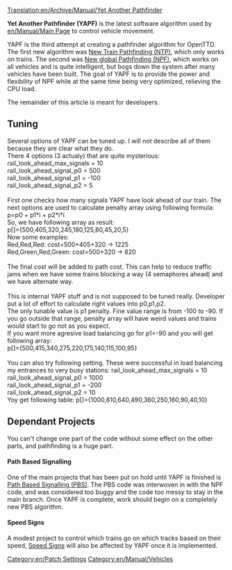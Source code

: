 [[Translation:en/Archive/Manual/Yet Another Pathfinder]]
{{en/Expand|configuration}}

'''Yet Another Pathfinder (YAPF)''' is the latest software algorithm used by [[en/Manual/Main Page]] to control vehicle movement.

YAPF is the third attempt at creating a pathfinder algorithm for OpenTTD. The first new algorithm was [[en/Archive/Manual/Settings/New train pathfinding|New Train Pathfinding (NTP)]], which only works on trains. The second was [[en/Archive/Manual/Settings/New global pathfinding|New global Pathfinding (NPF)]], which works on all vehicles and is quite intelligent, but bogs down the system after many vehicles have been built. The goal of YAPF is to provide the power and flexibility of NPF while at the same time being very optimized, relieving the CPU load.

The remainder of this article is meant for developers.

== Tuning ==
Several options of YAPF can be tuned up. I will not describe all of them because they are clear what they do.<br>
There 4 options (3 actualy) that are quite mysterious:<br>
rail_look_ahead_max_signals = 10<br>
rail_look_ahead_signal_p0 = 500<br>
rail_look_ahead_signal_p1 = -100<br>
rail_look_ahead_signal_p2 = 5<br>
<br>
First one checks how many signals YAPF have look ahead of our train. The next options are used to calculate penalty array using following formula:<br>
p=p0 + p1*i + p2*i*i<br>
So, we have following array as result:<br>
p[]={500,405,320,245,180,125,80,45,20,5}
<br>
Now some examples:<br>
Red,Red,Red: cost=500+405+320 -> 1225<br>
Red,Green,Red,Green: cost=500+320 -> 820<br>
<br>
The final cost will be added to path cost. This can help to reduce traffic jams when we have some trains blocking a way (4 semaphores ahead) and we have alternate way.<br>
<br>
This is internal YAPF stuff and is not supposed to be tuned really. Developer put a lot of effort to calculate right values into p0,p1,p2.<br>
The only tunable value is p1 penalty. Fine value range is from -100 to -90. If you go outside that range, penalty array will have weird values and trains would start to go not as you expect.<br>
If you want more agresive load balancing go for p1=-90 and you will get following array:<br>
p[]={500,415,340,275,220,175,140,115,100,95}<br>
<br>
You can also try following setting. These were successful in load balancing my entrances to
very busy stations:
rail_look_ahead_max_signals = 10<br>
rail_look_ahead_signal_p0 = 1000<br>
rail_look_ahead_signal_p1 = -200<br>
rail_look_ahead_signal_p2 = 10<br>
Yoy get following table:
p[]={1000,810,640,490,360,250,160,90,40,10}<br>

== Dependant Projects ==
You can't change one part of the code without some effect on the other parts, and pathfinding is a huge part.

==== Path Based Signalling ====
One of the main projects that has been put on hold until YAPF is finished is [[en/Archive/Manual/Yet Another PBS Patch|Path Based Signalling (PBS)]]. The PBS code was interwoven in with the NPF code, and was considered too buggy and the code too messy to stay in the main branch. Once YAPF is complete, work should begin on a completely new PBS algorithm.

==== Speed Signs ====
A modest project to control which trains go on which tracks based on their speed, [http://www.tt-forums.net/viewtopic.php?t=24187 Speed Signs] will also be affected by YAPF once it is implemented.

[[Category:en/Patch Settings]]
[[Category:en/Manual/Vehicles]]